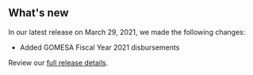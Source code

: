 ## What's new

In our latest release on March 29, 2021, we made the following changes:
- Added <Link href="/how-revenue-works/gomesa" linkType="default">GOMESA Fiscal Year 2021 disbursements</Link>

Review our [full release details](https://github.com/ONRR/nrrd/releases).

